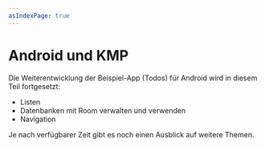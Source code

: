 ```yaml
---
asIndexPage: true
---
```


# Android und KMP

Die Weiterentwicklung der Beispiel-App (Todos) für Android wird in 
diesem Teil fortgesetzt:

- Listen
- Datenbanken mit Room verwalten und verwenden
- Navigation

Je nach verfügbarer Zeit gibt es noch einen Ausblick auf 
weitere Themen.